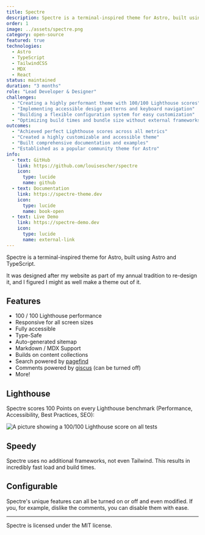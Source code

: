 ---
title: Spectre
description: Spectre is a terminal-inspired theme for Astro, built using Astro and TypeScript.
order: 1
image: ../assets/spectre.png
category: open-source
featured: true
technologies: 
  - Astro
  - TypeScript
  - TailwindCSS
  - MDX
  - React
status: maintained
duration: "3 months"
role: "Lead Developer & Designer"
challenges:
  - "Creating a highly performant theme with 100/100 Lighthouse scores"
  - "Implementing accessible design patterns and keyboard navigation"
  - "Building a flexible configuration system for easy customization"
  - "Optimizing build times and bundle size without external frameworks"
outcomes:
  - "Achieved perfect Lighthouse scores across all metrics"
  - "Created a highly customizable and accessible theme"
  - "Built comprehensive documentation and examples"
  - "Established as a popular community theme for Astro"
info:
  - text: GitHub
    link: https://github.com/louisescher/spectre
    icon:
      type: lucide
      name: github
  - text: Documentation
    link: https://spectre-theme.dev
    icon:
      type: lucide
      name: book-open
  - text: Live Demo
    link: https://spectre-demo.dev
    icon:
      type: lucide
      name: external-link
---

Spectre is a terminal-inspired theme for Astro, built using Astro and TypeScript. 

It was designed after my website as part of my annual tradition to re-design it, and I figured I might as well make a theme out of it.

## Features

- 100 / 100 Lighthouse performance
- Responsive for all screen sizes
- Fully accessible
- Type-Safe
- Auto-generated sitemap
- Markdown / MDX Support
- Builds on content collections
- Search powered by [pagefind](https://pagefind.app)
- Comments powered by [giscus](https://giscus.app) (can be turned off)
- More!

## Lighthouse

Spectre scores 100 Points on every Lighthouse benchmark (Performance, Accessibility, Best Practices, SEO):

![A picture showing a 100/100 Lighthouse score on all tests](/img/lighthouse.png)

## Speedy

Spectre uses no additional frameworks, not even Tailwind. This results in incredibly fast load and build times.

## Configurable

Spectre's unique features can all be turned on or off and even modified. If you, for example, dislike the comments, you can disable them with ease.

---

Spectre is licensed under the MIT license.